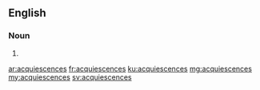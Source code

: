 ==English==

===Noun===
{{head|en}}

# {{plural of|acquiescence}}

[[ar:acquiescences]]
[[fr:acquiescences]]
[[ku:acquiescences]]
[[mg:acquiescences]]
[[my:acquiescences]]
[[sv:acquiescences]]